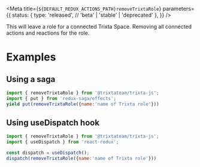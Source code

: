 
<Meta
  title={`${DEFAULT_REDUX_ACTIONS_PATH}removeTrixtaRole`}
  parameters={{
    status: {
      type: 'released', // 'beta' | 'stable' | 'deprecated'
    },
  }}
/>

<Title>removeTrixtaRole</Title>
<Description>
  This will leave a role for a connected Trixta Space. Removing all connected
  actions and reactions for the role.
</Description>

# Examples

## Using a saga

```javascript
import { removeTrixtaRole } from '@trixtateam/trixta-js';
import { put } from 'redux-saga/effects';
yield put(removeTrixtaRole({name:'name of Trixta role'}))

```

## Using useDispatch hook

```javascript
import { removeTrixtaRole } from '@trixtateam/trixta-js';
import { useDispatch } from 'react-redux';

const dispatch = useDispatch();
dispatch(removeTrixtaRole({name:'name of Trixta role'}))

```

<ArgsTable of={DocsGenerator} />
